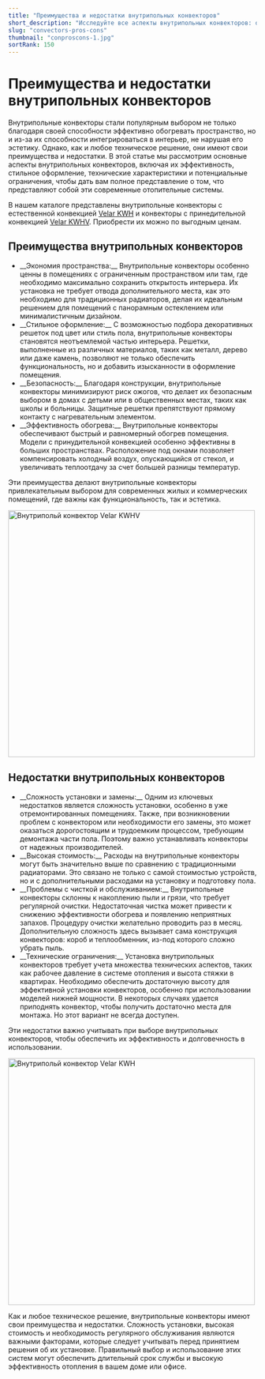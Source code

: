 ```yaml
---
title: "Преимущества и недостатки внутрипольных конвекторов"
short_description: "Исследуйте все аспекты внутрипольных конвекторов: от экономии пространства и стильного дизайна до технических ограничений и необходимости ухода."
slug: "convectors-pros-cons"
thumbnail: "conproscons-1.jpg"
sortRank: 150
---
```


# Преимущества и недостатки внутрипольных конвекторов

Внутрипольные конвекторы стали популярным выбором не только благодаря своей способности эффективно обогревать пространство, но и из-за их способности интегрироваться в интерьер, не нарушая его эстетику. Однако, как и любое техническое решение, они имеют свои преимущества и недостатки. В этой статье мы рассмотрим основные аспекты внутрипольных конвекторов, включая их эффективность, стильное оформление, технические характеристики и потенциальные ограничения, чтобы дать вам полное представление о том, что представляют собой эти современные отопительные системы.

В нашем каталоге представлены внутрипольные конвекторы с естественной конвекцией [<span class="text-red-500 hover:underline">Velar KWH</span>](/model/kwh/) и конвекторы с принeдительной конвекцией [<span class="text-red-500 hover:underline">Velar KWHV</span>](/model/kwhv/). Приобрести их можно по выгодным ценам.

## Преимущества внутрипольных конвекторов

<ul class="list-disc">
<li>__Экономия пространства:__ Внутрипольные конвекторы особенно ценны в помещениях с ограниченным пространством или там, где необходимо максимально сохранить открытость интерьера. Их установка не требует отвода дополнительного места, как это необходимо для традиционных радиаторов, делая их идеальным решением для помещений с панорамным остеклением или минималистичным дизайном.</li>
<li class="mt-3">__Стильное оформление:__ С возможностью подбора декоративных решеток под цвет или стиль пола, внутрипольные конвекторы становятся неотъемлемой частью интерьера. Решетки, выполненные из различных материалов, таких как металл, дерево или даже камень, позволяют не только обеспечить функциональность, но и добавить изысканности в оформление помещения.</li>
<li class="mt-3">__Безопасность:__ Благодаря конструкции, внутрипольные конвекторы минимизируют риск ожогов, что делает их безопасным выбором в домах с детьми или в общественных местах, таких как школы и больницы. Защитные решетки препятствуют прямому контакту с нагревательным элементом.</li>
<li class="mt-3">__Эффективность обогрева:__ Внутрипольные конвекторы обеспечивают быстрый и равномерный обогрев помещения. Модели с принудительной конвекцией особенно эффективны в больших пространствах. Расположение под окнами позволяет компенсировать холодный воздух, опускающийся от стекол, и увеличивать теплоотдачу за счет большей разницы температур.</li>
</ul>

Эти преимущества делают внутрипольные конвекторы привлекательным выбором для современных жилых и коммерческих помещений, где важны как функциональность, так и эстетика.

 <div class="flex align-middle justify-center items-center">
  <img 
    src='/images/articles/conv-2.jpg'
    width="500"
    height="500"
    class="rounded-xl"
    alt="Внутрипольй конвектор Velar KWHV"
  />
  </div>

##  Недостатки внутрипольных конвекторов

<ul class="list-disc">
<li class="mt-3">__Сложность установки и замены:__ Одним из ключевых недостатков является сложность установки, особенно в уже отремонтированных помещениях. Также, при возникновении проблем с конвектором или необходимости его замены, это может оказаться дорогостоящим и трудоемким процессом, требующим демонтажа части пола. Поэтому важно устанавливать конвекторы от надежных производителей.</li>
<li class="mt-3">__Высокая стоимость:__ Расходы на внутрипольные конвекторы могут быть значительно выше по сравнению с традиционными радиаторами. Это связано не только с самой стоимостью устройств, но и с дополнительными расходами на установку и подготовку пола.</li>
<li class="mt-3">__Проблемы с чисткой и обслуживанием:__ Внутрипольные конвекторы склонны к накоплению пыли и грязи, что требует регулярной очистки. Недостаточная чистка может привести к снижению эффективности обогрева и появлению неприятных запахов. Процедуру очистки желательно проводить раз в месяц. Дополнительную сложность здесь вызывает сама конструкция конвекторов: короб и теплообменник, из-под которого сложно убрать пыль.</li>
<li class="mt-3">__Технические ограничения:__ Установка внутрипольных конвекторов требует учета множества технических аспектов, таких как рабочее давление в системе отопления и высота стяжки в квартирах. Необходимо обеспечить достаточную высоту для эффективной установки конвекторов, особенно при использовании моделей нижней мощности. В некоторых случаях удается приподнять конвектор, чтобы получить достаточно места для монтажа. Но этот вариант не всегда доступен. </li>
</ul>

Эти недостатки важно учитывать при выборе внутрипольных конвекторов, чтобы обеспечить их эффективность и долговечность в использовании​​​​​​​​​​​​​​.

 <div class="flex align-middle justify-center items-center">
  <img 
    src='/images/articles/conv-3.jpg'
    width="500"
    height="500"
    class="rounded-xl"
    alt="Внутрипольй конвектор Velar KWH"
  />
  </div>


Как и любое техническое решение, внутрипольные конвекторы имеют свои преимущества и недостатки. Сложность установки, высокая стоимость и необходимость регулярного обслуживания являются важными факторами, которые следует учитывать перед принятием решения об их установке. Правильный выбор и использование этих систем могут обеспечить длительный срок службы и высокую эффективность отопления в вашем доме или офисе​​​​​​​​​​​​​​.